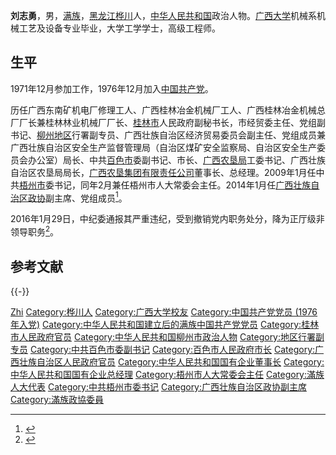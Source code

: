 {{Otheruses|刘志勇}}
{{expand|time=2016-01-31T18:04:08+00:00}}
{{refimprove|time=2016-01-31T18:04:08+00:00}}
'''刘志勇'''{{BD|1955年|10月}}，男，[[满族|满族]]，[[黑龙江省|黑龙江]][[桦川县|桦川]]人，[[中华人民共和国|中华人民共和国]]政治人物。[[广西大学|广西大学]]机械系机械工艺及设备专业毕业，大学工学学士，高级工程师。

== 生平 ==
1971年12月参加工作，1976年12月加入[[中国共产党|中国共产党]]。

历任广西东南矿机电厂修理工人、广西桂林冶金机械厂工人、广西桂林冶金机械总厂厂长兼桂林林业机械厂厂长、[[桂林市|桂林市]]人民政府副秘书长，市经贸委主任、党组副书记、[[柳州地区|柳州地区]]行署副专员、广西壮族自治区经济贸易委员会副主任、党组成员兼广西壮族自治区安全生产监督管理局（自治区煤矿安全监察局、自治区安全生产委员会办公室）局长、中共[[百色市|百色市]]委副书记、市长、[[广西农垦局|广西农垦局]]工委书记、广西壮族自治区农垦局局长，[[广西农垦集团有限责任公司|广西农垦集团有限责任公司]]董事长、总经理。2009年1月任中共[[梧州市|梧州市]]委书记，同年2月兼任梧州市人大常委会主任。2014年1月任[[中国人民政治协商会议广西壮族自治区委员会|广西壮族自治区政协]]副主席、党组成员<ref>{{cite web|title=中国党政领导干部资料库：刘志勇|url=http://gbzl.people.com.cn/grzy.php?id=131100133|accessdate=2016年1月30日|publisher=中国共产党新闻网|archiveurl=https://web.archive.org/web/20150929120822/http://gbzl.people.com.cn/grzy.php?id=131100133|archivedate=2015-09-29|dead-url=yes}}</ref>。

2016年1月29日，中纪委通报其严重违纪，受到撤销党内职务处分，降为正厅级非领导职务<ref name="重大职务调整">{{cite web|title=中央纪委2015年给予10名中管干部党纪重处分并作出重大职务调整|url=http://www.ccdi.gov.cn/xwtt/201601/t20160129_73665.html|accessdate=2016年1月29日|publisher=中央纪委监察部网站|archive-date=2016年2月1日|archive-url=https://web.archive.org/web/20160201005119/http://www.ccdi.gov.cn/xwtt/201601/t20160129_73665.html|dead-url=no}}</ref>。

== 参考文献 ==
{{reflist}}
{{-}}
{{start box}}
{{s-ppo|cpc}}
{{s-before|[[余远辉|余远辉]]}}
{{s-title|[[中国共产党梧州市委员会|中国共产党梧州市委员会]]书记|2009年1月-2014年1月}}
{{s-after|[[黄俊华_(1963年)|黄俊华]]}}
{{s-gov|prc}}
{{s-before|[[梁春禄|梁春禄]]}}
{{s-title|[[百色市人民政府|百色市人民政府]]市长|2004年6月-2006年1月}}
{{s-after|[[刘正东_(政治人物)|刘正东]]}}
{{end box}}

{{中共十八大到十九大期间的反腐败工作}}

{{Authority control}}
{{DEFAULTSORT:Liu刘}}
[[Category:刘姓|Zhi]]
[[Category:桦川人|Category:桦川人]]
[[Category:广西大学校友|Category:广西大学校友]]
[[Category:中国共产党党员_(1976年入党)|Category:中国共产党党员 (1976年入党)]]
[[Category:中华人民共和国建立后的满族中国共产党党员|Category:中华人民共和国建立后的满族中国共产党党员]]
[[Category:桂林市人民政府官员|Category:桂林市人民政府官员]]
[[Category:中华人民共和国柳州市政治人物|Category:中华人民共和国柳州市政治人物]]
[[Category:地区行署副专员|Category:地区行署副专员]]
[[Category:中共百色市委副书记|Category:中共百色市委副书记]]
[[Category:百色市人民政府市长|Category:百色市人民政府市长]]
[[Category:广西壮族自治区人民政府官员|Category:广西壮族自治区人民政府官员]]
[[Category:中华人民共和国国有企业董事长|Category:中华人民共和国国有企业董事长]]
[[Category:中华人民共和国国有企业总经理|Category:中华人民共和国国有企业总经理]]
[[Category:梧州市人大常委会主任|Category:梧州市人大常委会主任]]
[[Category:滿族人大代表|Category:滿族人大代表]]
[[Category:中共梧州市委书记|Category:中共梧州市委书记]]
[[Category:广西壮族自治区政协副主席|Category:广西壮族自治区政协副主席]]
[[Category:滿族政協委員|Category:滿族政協委員]]